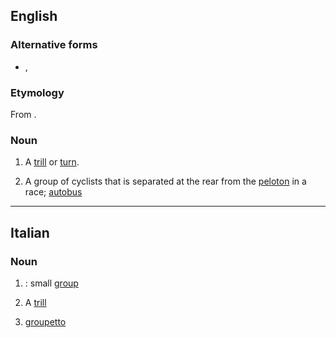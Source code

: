 ==English==

===Alternative forms===
* {{l|en|grupetto}}, {{l|en|groupetto}}

===Etymology===
From {{bor|en|it|gruppetto}}.

===Noun===
{{en-noun|gruppetti|gruppettos}}

# {{lb|en|music}} A [[trill]] or [[turn]].
# {{lb|en|cycling}} A group of cyclists that is separated at the rear from the [[peloton]] in a race; [[autobus]]

----

==Italian==

===Noun===
{{it-noun|m}}

# {{diminutive of|it|gruppo}}: small [[group]]
# {{lb|it|music}} A [[trill]]
# {{lb|it|cycle racing}} [[groupetto]]